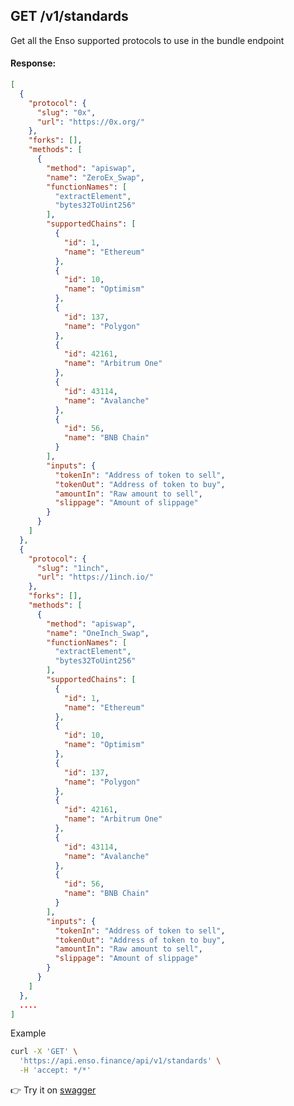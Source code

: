 ## GET /v1/standards

Get all the Enso supported protocols to use in the bundle endpoint

#### Response:

```json
[
  {
    "protocol": {
      "slug": "0x",
      "url": "https://0x.org/"
    },
    "forks": [],
    "methods": [
      {
        "method": "apiswap",
        "name": "ZeroEx_Swap",
        "functionNames": [
          "extractElement",
          "bytes32ToUint256"
        ],
        "supportedChains": [
          {
            "id": 1,
            "name": "Ethereum"
          },
          {
            "id": 10,
            "name": "Optimism"
          },
          {
            "id": 137,
            "name": "Polygon"
          },
          {
            "id": 42161,
            "name": "Arbitrum One"
          },
          {
            "id": 43114,
            "name": "Avalanche"
          },
          {
            "id": 56,
            "name": "BNB Chain"
          }
        ],
        "inputs": {
          "tokenIn": "Address of token to sell",
          "tokenOut": "Address of token to buy",
          "amountIn": "Raw amount to sell",
          "slippage": "Amount of slippage"
        }
      }
    ]
  },
  {
    "protocol": {
      "slug": "1inch",
      "url": "https://1inch.io/"
    },
    "forks": [],
    "methods": [
      {
        "method": "apiswap",
        "name": "OneInch_Swap",
        "functionNames": [
          "extractElement",
          "bytes32ToUint256"
        ],
        "supportedChains": [
          {
            "id": 1,
            "name": "Ethereum"
          },
          {
            "id": 10,
            "name": "Optimism"
          },
          {
            "id": 137,
            "name": "Polygon"
          },
          {
            "id": 42161,
            "name": "Arbitrum One"
          },
          {
            "id": 43114,
            "name": "Avalanche"
          },
          {
            "id": 56,
            "name": "BNB Chain"
          }
        ],
        "inputs": {
          "tokenIn": "Address of token to sell",
          "tokenOut": "Address of token to buy",
          "amountIn": "Raw amount to sell",
          "slippage": "Amount of slippage"
        }
      }
    ]
  },
  ....
]
```

Example

```bash
curl -X 'GET' \
  'https://api.enso.finance/api/v1/standards' \
  -H 'accept: */*'
```

👉 Try it on [swagger](https://api.enso.finance/api#/metadata/StandardsController_standards)
